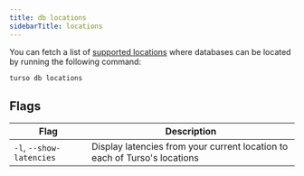 ```yaml
---
title: db locations
sidebarTitle: locations
---
```


You can fetch a list of [supported locations](/cloud-providers#locations) where databases can be located by running the following command:

```bash
turso db locations
```

## Flags

| Flag                     | Description                                                               |
| ------------------------ | ------------------------------------------------------------------------- |
| `-l`, `--show-latencies` | Display latencies from your current location to each of Turso's locations |
